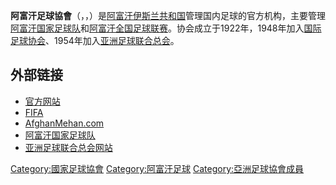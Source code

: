 {{國家足協 |
  Logo               = |
  Founded            = 1922年 |
  FIFA affiliation   = 1948年 |
  Region             = [[亚洲足球联合总会|AFC]] |
  Region affiliation = 1954年 |
  President          = [[卡里姆·克拉穆丁|卡里姆·克拉穆丁]] |
  Coach              = 
}}

'''阿富汗足球協會'''（{{lang-ps|د افغانستان د فوټبال فدراسيون}}，{{lang-fa|فدراسيون فوتبال افغانستان}}，{{lang-en|Afghanistan Football Federation}}）是[[阿富汗伊斯兰共和国|阿富汗伊斯兰共和国]]管理国内足球的官方机构，主要管理[[阿富汗国家足球队|阿富汗国家足球队]]和[[阿富汗全国足球联赛|阿富汗全国足球联赛]]。协会成立于1922年，1948年加入[[国际足球协会|国际足球协会]]、1954年加入[[亚洲足球联合总会|亚洲足球联合总会]]。

==外部链接==
* [https://web.archive.org/web/20071013030413/http://www.aff.com.af/ 官方网站] {{en icon}} {{fa icon}}
* [http://www.fifa.com/associations/association=afg/index.html/ FIFA]
* [https://web.archive.org/web/20090727092029/http://www.afghanmehan.com/Sports/AfghanSports.htm AfghanMehan.com]
* [http://www.national-football-teams.com/php/land.php?landid=1/ 阿富汗国家足球队]
* [http://www.the-afc.com/en/inside-afc/member-associations/748-member-associations/330-the-football-federation-of-afghanistan  亚洲足球联合总会网站]

{{AFC associations}}
{{国际足球}}

[[Category:國家足球協會|Category:國家足球協會]]
[[Category:阿富汗足球|Category:阿富汗足球]]
[[Category:亞洲足球協會成員|Category:亞洲足球協會成員]]